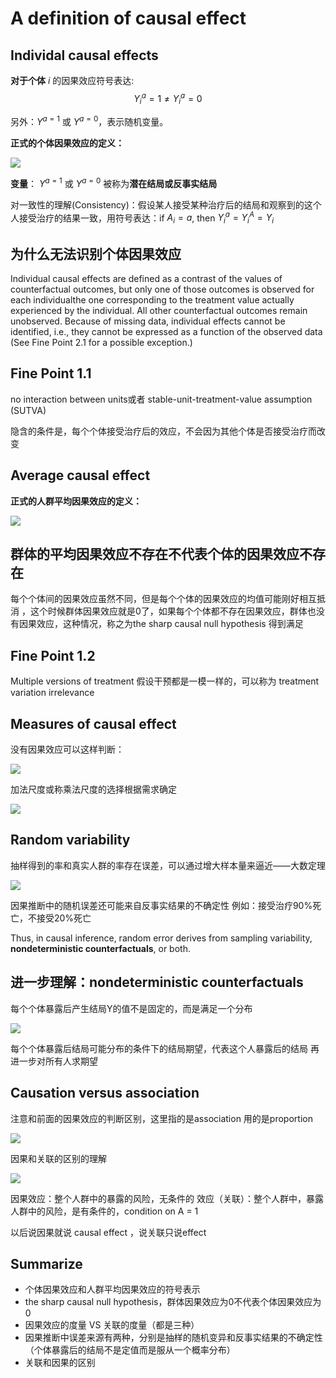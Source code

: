 # A definition of causal effect

## Individal causal effects

**对于个体** $i$ 的因果效应符号表达: $$Y_i^a=1 ≠ Y_i^a=0$$

另外：$Y^{a=1}$ 或 $Y^{a=0}$，表示随机变量。

**正式的个体因果效应的定义：**

![](images/clipboard-2531190803.png)

**变量**： $Y^{a=1}$ 或 $Y^{a=0}$ 被称为**潜在结局或反事实结局**

对一致性的理解(Consistency)：假设某人接受某种治疗后的结局和观察到的这个人接受治疗的结果一致，用符号表达：if $A_i = a$, then $Y_i^a = Y_i^A = Y_i$

::: callout-note
## 为什么无法识别个体因果效应

Individual causal effects are defined as a contrast of the values of counterfactual outcomes, but only one of those outcomes is observed for each individualthe one corresponding to the treatment value actually experienced by the individual. All other counterfactual outcomes remain unobserved. Because of missing data, individual effects cannot be identified, i.e., they cannot be expressed as a function of the observed data (See Fine Point 2.1 for a possible exception.)
:::

::: callout-note
## Fine Point 1.1

no interaction between units或者 stable-unit-treatment-value assumption (SUTVA)

隐含的条件是，每个个体接受治疗后的效应，不会因为其他个体是否接受治疗而改变
:::

## Average causal effect

**正式的人群平均因果效应的定义：**

![](images/clipboard-3383804364.png)

::: callout-note
## 群体的平均因果效应不存在不代表个体的因果效应不存在

每个个体间的因果效应虽然不同，但是每个个体的因果效应的均值可能刚好相互抵消 ，这个时候群体因果效应就是0了，如果每个个体都不存在因果效应，群体也没有因果效应，这种情况，称之为the sharp causal null hypothesis 得到满足
:::

::: callout-note
## Fine Point 1.2

Multiple versions of treatment 假设干预都是一模一样的，可以称为 treatment variation irrelevance
:::

## Measures of causal effect

没有因果效应可以这样判断：

![](images/clipboard-3182407627.png)

加法尺度或称乘法尺度的选择根据需求确定

![](images/clipboard-3343070513.png)

## Random variability

抽样得到的率和真实人群的率存在误差，可以通过增大样本量来逼近——大数定理

![](images/clipboard-109941498.png)

因果推断中的随机误差还可能来自反事实结果的不确定性 例如：接受治疗90%死亡，不接受20%死亡

Thus, in causal inference, random error derives from sampling variability, **nondeterministic counterfactuals**, or both.

::: callout-note
## 进一步理解：**nondeterministic counterfactuals**

每个个体暴露后产生结局Y的值不是固定的，而是满足一个分布

![](images/clipboard-3549812133.png)

每个个体暴露后结局可能分布的条件下的结局期望，代表这个人暴露后的结局 再进一步对所有人求期望
:::

## Causation versus association

注意和前面的因果效应的判断区别，这里指的是association 用的是proportion

![](images/clipboard-2235047185.png)

因果和关联的区别的理解

![](images/clipboard-4040316618.png)

因果效应：整个人群中的暴露的风险，无条件的
效应（关联）：整个人群中，暴露人群中的风险，是有条件的，condition on A = 1

以后说因果就说 causal effect ，说关联只说effect

## Summarize
 - 个体因果效应和人群平均因果效应的符号表示
 - the sharp causal null hypothesis，群体因果效应为0不代表个体因果效应为0
 - 因果效应的度量 VS 关联的度量（都是三种）
 - 因果推断中误差来源有两种，分别是抽样的随机变异和反事实结果的不确定性（个体暴露后的结局不是定值而是服从一个概率分布）
 - 关联和因果的区别
 


















